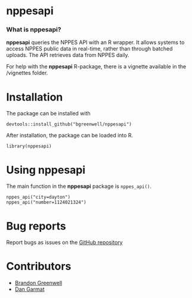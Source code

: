 # nppesapi

### What is nppesapi?

**nppesapi** queries the NPPES API with an R wrapper. It allows systems to access 
  NPPES public data in real-time, rather than through batched uploads. The API 
  retrieves data from NPPES daily. 

For help with the **nppesapi** R-package, there is a vignette available in the /vignettes folder.
  
# Installation

The package can be installed with

    devtools::install_github("bgreenwell/nppesapi")

After installation, the package can be loaded into R.

    library(nppesapi)

# Using nppesapi

The main function in the **nppesapi** package is `nppes_api()`.  

```
nppes_api("city=dayton")
nppes_api("number=1124021324")
```

# Bug reports
Report bugs as issues on the [GitHub repository](https://github.com/bgreenwell/nppesapi)

# Contributors

* [Brandon Greenwell](https://github.com/bgreenwell)
* [Dan Garmat](https://github.com/dgarmat)
